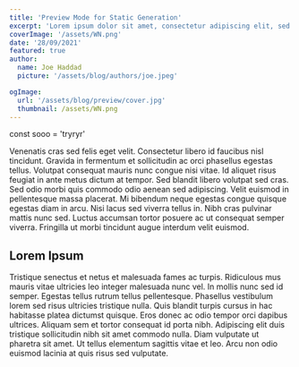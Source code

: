 ```yaml
---
title: 'Preview Mode for Static Generation'
excerpt: 'Lorem ipsum dolor sit amet, consectetur adipiscing elit, sed do eiusmod tempor incididunt ut labore et dolore magna aliqua. Praesent elementum facilisis leo vel fringilla est ullamcorper eget. At imperdiet dui accumsan sit amet nulla facilities morbi tempus.'
coverImage: '/assets/WN.png'
date: '28/09/2021'
featured: true
author:
  name: Joe Haddad
  picture: '/assets/blog/authors/joe.jpeg'

ogImage:
  url: '/assets/blog/preview/cover.jpg'
  thumbnail: /assets/WN.png
---
```


<CodeBlock>const sooo = 'tryryr'</CodeBlock>

<Paragraph>
  Venenatis cras sed felis eget velit. Consectetur libero id faucibus nisl
  tincidunt. Gravida in fermentum et sollicitudin ac orci phasellus egestas
  tellus. Volutpat consequat mauris nunc congue nisi vitae. Id aliquet risus
  feugiat in ante metus dictum at tempor. Sed blandit libero volutpat sed cras.
  Sed odio morbi quis commodo odio aenean sed adipiscing. Velit euismod in
  pellentesque massa placerat. Mi bibendum neque egestas congue quisque egestas
  diam in arcu. Nisi lacus sed viverra tellus in. Nibh cras pulvinar mattis nunc
  sed. Luctus accumsan tortor posuere ac ut consequat semper viverra. Fringilla
  ut morbi tincidunt augue interdum velit euismod.
</Paragraph>

## Lorem Ipsum

<Paragraph>
  Tristique senectus et netus et malesuada fames ac turpis. Ridiculous mus mauris vitae ultricies leo integer malesuada nunc vel. In mollis nunc sed id semper. Egestas tellus rutrum tellus pellentesque. Phasellus vestibulum lorem sed risus ultricies tristique nulla. Quis blandit turpis cursus in hac habitasse platea dictumst quisque. Eros donec ac odio tempor orci dapibus ultrices. Aliquam sem et tortor consequat id porta nibh. Adipiscing elit duis tristique sollicitudin nibh sit amet commodo nulla. Diam vulputate ut pharetra sit amet. Ut tellus elementum sagittis vitae et leo. Arcu non odio euismod lacinia at quis risus sed vulputate.

  </Paragraph>
